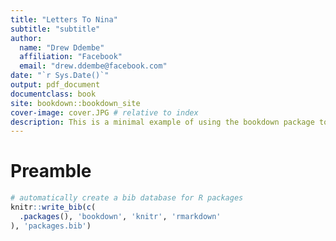 ```yaml
---
title: "Letters To Nina"
subtitle: "subtitle"
author:
  name: "Drew Ddembe"
  affiliation: "Facebook"
  email: "drew.ddembe@facebook.com"
date: "`r Sys.Date()`"
output: pdf_document
documentclass: book
site: bookdown::bookdown_site
cover-image: cover.JPG # relative to index
description: This is a minimal example of using the bookdown package to write a book.
---
```


# Preamble


```r
# automatically create a bib database for R packages
knitr::write_bib(c(
  .packages(), 'bookdown', 'knitr', 'rmarkdown'
), 'packages.bib')
```